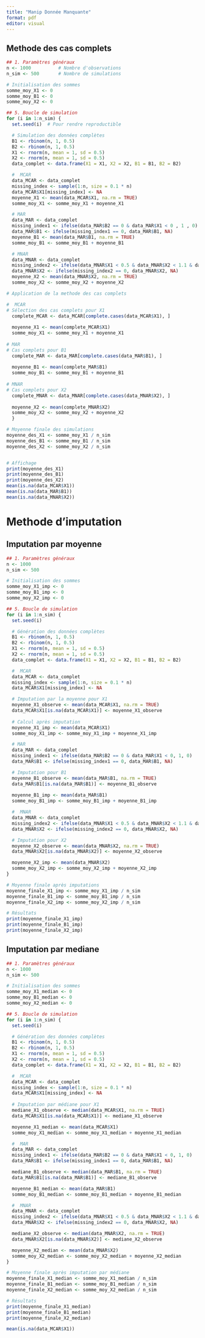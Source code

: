 ---
title: "Manip Donnée Manquante"
format: pdf
editor: visual
---

## Methode des cas complets

```{r}
## 1. Paramètres généraux
n <- 1000          # Nombre d'observations
n_sim <- 500       # Nombre de simulations

# Initialisation des sommes
somme_moy_X1 <- 0
somme_moy_B1 <- 0
somme_moy_X2 <- 0

## 5. Boucle de simulation
for (i in 1:n_sim) {
  set.seed(i)  # Pour rendre reproductible

  # Simulation des données complètes
  B1 <- rbinom(n, 1, 0.5)
  B2 <- rbinom(n, 1, 0.5)
  X1 <- rnorm(n, mean = 1, sd = 0.5)
  X2 <- rnorm(n, mean = 1, sd = 0.5)
  data_complet <- data.frame(X1 = X1, X2 = X2, B1 = B1, B2 = B2)

  #  MCAR
  data_MCAR <- data_complet
  missing_index <- sample(1:n, size = 0.1 * n)
  data_MCAR$X1[missing_index] <- NA
  moyenne_X1 <- mean(data_MCAR$X1, na.rm = TRUE)
  somme_moy_X1 <- somme_moy_X1 + moyenne_X1

  # MAR
  data_MAR <- data_complet
  missing_index1 <- ifelse(data_MAR$B2 == 0 & data_MAR$X1 < 0 , 1 , 0)
  data_MAR$B1 <- ifelse(missing_index1 == 0, data_MAR$B1, NA)
  moyenne_B1 <- mean(data_MAR$B1, na.rm = TRUE)
  somme_moy_B1 <- somme_moy_B1 + moyenne_B1

  # MNAR
  data_MNAR <- data_complet
  missing_index2 <- ifelse(data_MNAR$X1 < 0.5 & data_MNAR$X2 < 1.1 & data_MNAR$B1 == 1, 1, 0)
  data_MNAR$X2 <- ifelse(missing_index2 == 0, data_MNAR$X2, NA)
  moyenne_X2 <- mean(data_MNAR$X2, na.rm = TRUE)
  somme_moy_X2 <- somme_moy_X2 + moyenne_X2

# Application de la methode des cas complets

#  MCAR
# Sélection des cas complets pour X1
  complete_MCAR <- data_MCAR[complete.cases(data_MCAR$X1), ]
  
  moyenne_X1 <- mean(complete_MCAR$X1)
  somme_moy_X1 <- somme_moy_X1 + moyenne_X1
  
# MAR
# Cas complets pour B1
  complete_MAR <- data_MAR[complete.cases(data_MAR$B1), ]
  
  moyenne_B1 <- mean(complete_MAR$B1)
  somme_moy_B1 <- somme_moy_B1 + moyenne_B1
  
# MNAR  
# Cas complets pour X2
  complete_MNAR <- data_MNAR[complete.cases(data_MNAR$X2), ]
  
  moyenne_X2 <- mean(complete_MNAR$X2)
  somme_moy_X2 <- somme_moy_X2 + moyenne_X2  
  }

# Moyenne finale des simulations
moyenne_des_X1 <- somme_moy_X1 / n_sim
moyenne_des_B1 <- somme_moy_B1 / n_sim
moyenne_des_X2 <- somme_moy_X2 / n_sim


# Affichage
print(moyenne_des_X1)
print(moyenne_des_B1)
print(moyenne_des_X2)
mean(is.na(data_MCAR$X1))
mean(is.na(data_MAR$B1))
mean(is.na(data_MNAR$X2))
```

# Methode d'imputation 

## Imputation par moyenne

```{r}
## 1. Paramètres généraux
n <- 1000         
n_sim <- 500      

# Initialisation des sommes
somme_moy_X1_imp <- 0
somme_moy_B1_imp <- 0
somme_moy_X2_imp <- 0

## 5. Boucle de simulation
for (i in 1:n_sim) {
  set.seed(i)

  # Génération des données complètes
  B1 <- rbinom(n, 1, 0.5)
  B2 <- rbinom(n, 1, 0.5)
  X1 <- rnorm(n, mean = 1, sd = 0.5)
  X2 <- rnorm(n, mean = 1, sd = 0.5)
  data_complet <- data.frame(X1 = X1, X2 = X2, B1 = B1, B2 = B2)

  #  MCAR
  data_MCAR <- data_complet
  missing_index <- sample(1:n, size = 0.1 * n)
  data_MCAR$X1[missing_index] <- NA

  # Imputation par la moyenne pour X1 
  moyenne_X1_observe <- mean(data_MCAR$X1, na.rm = TRUE)
  data_MCAR$X1[is.na(data_MCAR$X1)] <- moyenne_X1_observe
  
  # Calcul après imputation
  moyenne_X1_imp <- mean(data_MCAR$X1)
  somme_moy_X1_imp <- somme_moy_X1_imp + moyenne_X1_imp

  # MAR
  data_MAR <- data_complet
  missing_index1 <- ifelse(data_MAR$B2 == 0 & data_MAR$X1 < 0, 1, 0)
  data_MAR$B1 <- ifelse(missing_index1 == 0, data_MAR$B1, NA)

  # Imputation pour B1
  moyenne_B1_observe <- mean(data_MAR$B1, na.rm = TRUE)
  data_MAR$B1[is.na(data_MAR$B1)] <- moyenne_B1_observe
  
  moyenne_B1_imp <- mean(data_MAR$B1)
  somme_moy_B1_imp <- somme_moy_B1_imp + moyenne_B1_imp

  #  MNAR
  data_MNAR <- data_complet
  missing_index2 <- ifelse(data_MNAR$X1 < 0.5 & data_MNAR$X2 < 1.1 & data_MNAR$B1 == 1, 1, 0)
  data_MNAR$X2 <- ifelse(missing_index2 == 0, data_MNAR$X2, NA)

  # Imputation pour X2
  moyenne_X2_observe <- mean(data_MNAR$X2, na.rm = TRUE)
  data_MNAR$X2[is.na(data_MNAR$X2)] <- moyenne_X2_observe

  moyenne_X2_imp <- mean(data_MNAR$X2)
  somme_moy_X2_imp <- somme_moy_X2_imp + moyenne_X2_imp
}

# Moyenne finale après imputations
moyenne_finale_X1_imp <- somme_moy_X1_imp / n_sim
moyenne_finale_B1_imp <- somme_moy_B1_imp / n_sim
moyenne_finale_X2_imp <- somme_moy_X2_imp / n_sim

# Résultats
print(moyenne_finale_X1_imp)
print(moyenne_finale_B1_imp)
print(moyenne_finale_X2_imp)

```

## Imputation par mediane

```{r}
## 1. Paramètres généraux
n <- 1000
n_sim <- 500

# Initialisation des sommes
somme_moy_X1_median <- 0
somme_moy_B1_median <- 0
somme_moy_X2_median <- 0

## 5. Boucle de simulation
for (i in 1:n_sim) {
  set.seed(i)

  # Génération des données complètes
  B1 <- rbinom(n, 1, 0.5)
  B2 <- rbinom(n, 1, 0.5)
  X1 <- rnorm(n, mean = 1, sd = 0.5)
  X2 <- rnorm(n, mean = 1, sd = 0.5)
  data_complet <- data.frame(X1 = X1, X2 = X2, B1 = B1, B2 = B2)

  #  MCAR 
  data_MCAR <- data_complet
  missing_index <- sample(1:n, size = 0.1 * n)
  data_MCAR$X1[missing_index] <- NA
  
  # Imputation par médiane pour X1
  mediane_X1_observe <- median(data_MCAR$X1, na.rm = TRUE)
  data_MCAR$X1[is.na(data_MCAR$X1)] <- mediane_X1_observe

  moyenne_X1_median <- mean(data_MCAR$X1)
  somme_moy_X1_median <- somme_moy_X1_median + moyenne_X1_median

  #  MAR 
  data_MAR <- data_complet
  missing_index1 <- ifelse(data_MAR$B2 == 0 & data_MAR$X1 < 0, 1, 0)
  data_MAR$B1 <- ifelse(missing_index1 == 0, data_MAR$B1, NA)

  mediane_B1_observe <- median(data_MAR$B1, na.rm = TRUE)
  data_MAR$B1[is.na(data_MAR$B1)] <- mediane_B1_observe

  moyenne_B1_median <- mean(data_MAR$B1)
  somme_moy_B1_median <- somme_moy_B1_median + moyenne_B1_median

  #  MNAR 
  data_MNAR <- data_complet
  missing_index2 <- ifelse(data_MNAR$X1 < 0.5 & data_MNAR$X2 < 1.1 & data_MNAR$B1 == 1, 1, 0)
  data_MNAR$X2 <- ifelse(missing_index2 == 0, data_MNAR$X2, NA)

  mediane_X2_observe <- median(data_MNAR$X2, na.rm = TRUE)
  data_MNAR$X2[is.na(data_MNAR$X2)] <- mediane_X2_observe

  moyenne_X2_median <- mean(data_MNAR$X2)
  somme_moy_X2_median <- somme_moy_X2_median + moyenne_X2_median
}

# Moyenne finale après imputation par médiane
moyenne_finale_X1_median <- somme_moy_X1_median / n_sim
moyenne_finale_B1_median <- somme_moy_B1_median / n_sim
moyenne_finale_X2_median <- somme_moy_X2_median / n_sim

# Résultats
print(moyenne_finale_X1_median)
print(moyenne_finale_B1_median)
print(moyenne_finale_X2_median)

```

```{r}

mean(is.na(data_MCAR$X1))
```
